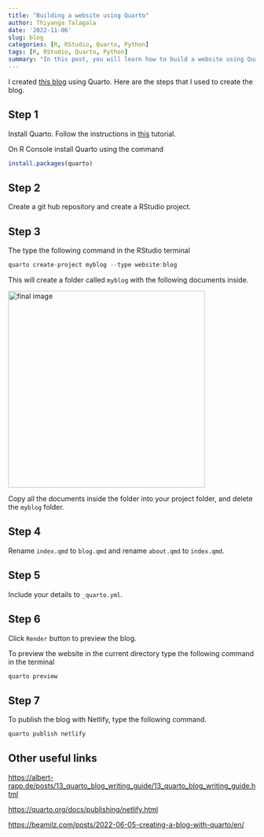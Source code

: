 ```yaml
---
title: "Building a website using Quarto"
author: Thiyanga Talagala
date: '2022-11-06'
slug: blog
categories: [R, RStudio, Quarto, Python]
tags: [R, RStudio, Quarto, Python]
summary: "In this post, you will learn how to build a website using Quarto."
---
```


I created [this blog](https://thiyanga-spatiotemporal.netlify.app/) using Quarto. Here are the steps that I used to create the blog.

## Step 1

Install Quarto. Follow the instructions in [this](https://quarto.org/docs/get-started/) tutorial.

On R Console install Quarto using the command

```r
install.packages(quarto)
```

## Step 2

Create a git hub repository and create a RStudio project.

## Step 3

The type the following command in the RStudio terminal

```r
quarto create-project myblog --type website:blog
```

This will create a folder called `myblog` with the following documents inside.

<img src="/post/quarto.PNG" alt="final image" width="400"/>



Copy all the documents inside the folder into your project folder, and delete the `myblog` folder.

## Step 4

Rename `index.qmd` to `blog.qmd` and rename `about.qmd` to `index.qmd`.

## Step 5

Include your details to `_quarto.yml`.

## Step 6

Click `Render` button to preview the blog.

To preview the website in the current directory type the following command in the terminal

```r
quarto preview
```

## Step 7

To publish the blog with Netlify, type the following command.

```r
quarto publish netlify
```

## Other useful links

[https://albert-rapp.de/posts/13_quarto_blog_writing_guide/13_quarto_blog_writing_guide.html](https://albert-rapp.de/posts/13_quarto_blog_writing_guide/13_quarto_blog_writing_guide.html)

[https://quarto.org/docs/publishing/netlify.html](https://quarto.org/docs/publishing/netlify.htm)

[https://beamilz.com/posts/2022-06-05-creating-a-blog-with-quarto/en/](https://beamilz.com/posts/2022-06-05-creating-a-blog-with-quarto/en/)
